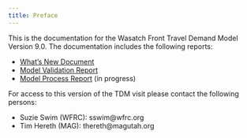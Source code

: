 ```yaml
---
title: Preface
---
```


This is the documentation for the Wasatch Front Travel Demand Model Version 9.0. The documentation includes the following reports:

 - [What's New Document](whats-new/1-overview.qmd)
 - [Model Validation Report](validation/1-tripgen.qmd)
 - [Model Process Report](model-process/emptylink) (in progress)

<!--For static versions of the documentation reports, please download the following files:

 - (download link here)
 - (download link here) -->

For access to this version of the TDM visit please contact the following persons:

 - Suzie Swim (WFRC): sswim@wfrc.org
 - Tim Hereth (MAG): thereth@magutah.org